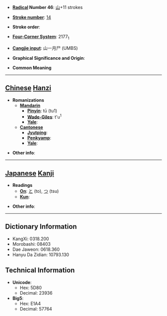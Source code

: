 * '''[[Wiktionary:Chinese radical index| Radical]] Number 46''': [[Wiktionary:Chinese radical index 山|山]]+11 strokes

* '''[[Wiktionary:Chinese total strokes index|Stroke number]]''': [[Wiktionary:Chinese total strokes index 14|14]]

* '''Stroke order''': 

* '''[[Wiktionary:Chinese four corner index|Four-Corner System]]''': 2177<sub>1</sub>

* '''[[Wiktionary:Chinese Cangjie index|Cangjie input]]''': 山一月尸 (UMBS)

* '''Graphical Significance and Origin''': 

* '''Common Meaning'''

----

== [[Chinese]] [[Hanzi]] ==

* '''Romanizations'''
** '''[[Mandarin]]'''
*** '''[[Pinyin]]''': tū (tu1)
*** '''[[Wade-Giles]]''': t'u<sup>1</sup>
*** '''[[Yale]]''': 
** '''[[Cantonese]]'''
*** '''[[Jyutping]]''':
*** '''[[Penkyamp]]''': 
*** '''[[Yale]]''': 

* '''Other info''': 

----

== [[Japanese]] [[Kanji]] ==

* '''Readings'''
** '''[[On]]''': [[と]] (to), [[つ]] (tsu)
** '''[[Kun]]''': 

* '''Other info''':  

----

== Dictionary Information ==

* KangXi: 0318.200
* Morobashi: 08403
* Dae Jaweon: 0618.360
* Hanyu Da Zidian: 10793.130

== Technical Information ==

* '''Unicode''':
** Hex: 5D80
** Decimal: 23936
* '''Big5''':
** Hex: E1A4
** Decimal: 57764